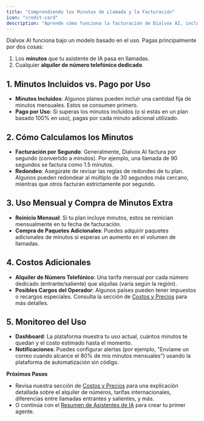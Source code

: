 ```yaml
---
title: "Comprendiendo los Minutos de Llamada y la Facturación"
icon: "credit-card"
description: "Aprende cómo funciona la facturación de Dialvox AI, incluyendo el cálculo de minutos de llamada, alquiler de números telefónicos y monitoreo del uso"
---
```


Dialvox AI funciona bajo un modelo basado en el uso. Pagas principalmente por dos cosas:

1. Los **minutos** que tu asistente de IA pasa en llamadas.
2. Cualquier **alquiler de número telefónico dedicado**.

## 1. Minutos Incluidos vs. Pago por Uso

- **Minutos Incluidos**: Algunos planes pueden incluir una cantidad fija de minutos mensuales. Estos se consumen primero.
- **Pago por Uso**: Si superas los minutos incluidos (o si estás en un plan basado 100% en uso), pagas por cada minuto adicional utilizado.

## 2. Cómo Calculamos los Minutos

- **Facturación por Segundo**: Generalmente, Dialvox AI factura por segundo (convertido a minutos). Por ejemplo, una llamada de 90 segundos se factura como 1.5 minutos.
- **Redondeo**: Asegúrate de revisar las reglas de redondeo de tu plan. Algunos pueden redondear al múltiplo de 30 segundos más cercano, mientras que otros facturan estrictamente por segundo.

## 3. Uso Mensual y Compra de Minutos Extra

- **Reinicio Mensual**: Si tu plan incluye minutos, estos se reinician mensualmente en tu fecha de facturación.
- **Compra de Paquetes Adicionales**: Puedes adquirir paquetes adicionales de minutos si esperas un aumento en el volumen de llamadas.

## 4. Costos Adicionales

- **Alquiler de Número Telefónico**: Una tarifa mensual por cada número dedicado (entrante/saliente) que alquilas (varía según la región).
- **Posibles Cargos del Operador**: Algunos países pueden tener impuestos o recargos especiales. Consulta la sección de [Costos y Precios](../../costs-and-pricing/cost-overview.md) para más detalles.

## 5. Monitoreo del Uso

- **Dashboard**: La plataforma muestra tu uso actual, cuántos minutos te quedan y el costo estimado hasta el momento.
- **Notificaciones**: Puedes configurar alertas (por ejemplo, "Envíame un correo cuando alcance el 80% de mis minutos mensuales") usando la plataforma de automatización sin código.

**Próximos Pasos**

- Revisa nuestra sección de [Costos y Precios](../../costs-and-pricing/cost-overview.md) para una explicación detallada sobre el alquiler de números, tarifas internacionales, diferencias entre llamadas entrantes y salientes, y más.
- O continúa con el [Resumen de Asistentes de IA](../../ai-assistants-overview/what-is-an-ai-assistant.md) para crear tu primer agente.
